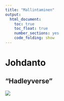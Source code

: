```yaml
---
title: "Mallintaminen"
output: 
  html_document: 
    toc: true
    toc_float: true
    number_sections: yes
    code_folding: show
---
```



# Johdanto


## "Hadleyverse"


![](graphics/wickham_cycle.png)




